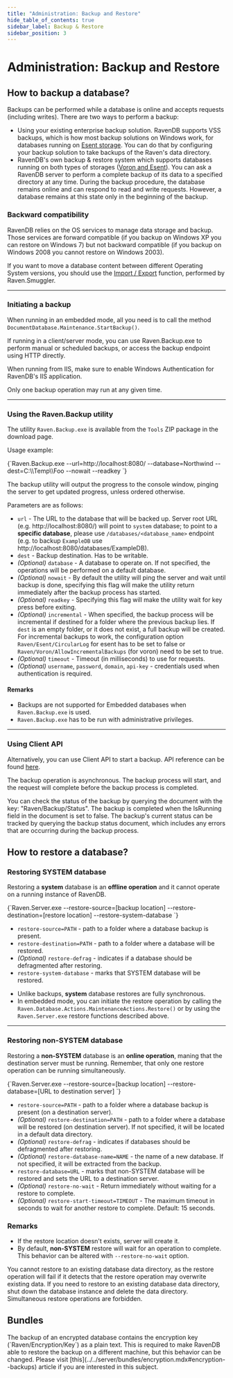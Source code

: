 ```yaml
---
title: "Administration: Backup and Restore"
hide_table_of_contents: true
sidebar_label: Backup & Restore
sidebar_position: 3
---
```



# Administration: Backup and Restore

## **How to backup a database?**

Backups can be performed while a database is online and accepts requests (including writes). There are two ways to perform a backup:

* Using your existing enterprise backup solution. RavenDB supports VSS backups, which is how most backup solutions on Windows work, for databases running on [Esent storage](../configuration/storage-engines.mdx). You can do that by configuring your backup solution to take backups of the Raven's data directory. 
* RavenDB's own backup & restore system which supports databases running on both types of storages ([Voron and Esent](../configuration/storage-engines.mdx)). You can ask a RavenDB server to perform a complete backup of its data to a specified directory at any time. During the backup procedure, the database remains online and can respond to read and write requests. However, a database remains at this state only in the beginning of the backup.

### Backward compatibility

RavenDB relies on the OS services to manage data storage and backup. Those services are forward compatible (if you backup on Windows XP you can restore on Windows 7) but not  backward compatible (if you backup on Windows 2008 you cannot restore on Windows 2003).

If you want to move a database content between different Operating System versions, you should use the [Import / Export](../../server/administration/exporting-and-importing-data.mdx) function, performed by Raven.Smuggler.

---

### Initiating a backup

When running in an embedded mode, all you need is to call the method `DocumentDatabase.Maintenance.StartBackup()`.

If running in a client/server mode, you can use Raven.Backup.exe to perform manual or scheduled backups, or access the backup endpoint using HTTP directly.

When running from IIS, make sure to enable Windows Authentication for RavenDB's IIS application.

Only one backup operation may run at any given time.

---

### Using the Raven.Backup utility

The utility `Raven.Backup.exe` is available from the `Tools` ZIP package in the download page.

Usage example:

<TabItem value="plain" label="plain">
<CodeBlock language="plain">
{`Raven.Backup.exe --url=http://localhost:8080/ --database=Northwind --dest=C:\\Temp\\Foo --nowait --readkey
`}
</CodeBlock>
</TabItem>

The backup utility will output the progress to the console window, pinging the server to get updated progress, unless ordered otherwise.

Parameters are as follows:

* `url` - The URL to the database that will be backed up. Server root URL (e.g. http://localhost:8080/) will point to `system` database; to point to a **specific database**, please use `/databases/<database_name>` endpoint (e.g. to backup `ExampleDB` use http://localhost:8080/databases/ExampleDB).     
* `dest` - Backup destination. Has to be writable.
* _(Optional)_ `database` - A database to operate on. If not specified, the operations will be performed on a default database.
* _(Optional)_ `nowait` - By default the utility will ping the server and wait until backup is done, specifying this flag will make the utility return immediately after the backup process has started.
* _(Optional)_ `readkey` - Specifying this flag will make the utility wait for key press before exiting.
* _(Optional)_ `incremental` - When specified, the backup process will be incremental if destined for a folder where the previous backup lies. If `dest` is an empty folder, or it does not exist, a full backup will be created. For incremental backups to work, the configuration option `Raven/Esent/CircularLog` for esent has to be set to false or `Raven/Voron/AllowIncrementalBackups` (for voron) need to be set to true.
* _(Optional)_ `timeout` - Timeout (in milliseconds) to use for requests.
* _(Optional)_ `username`, `password`, `domain`, `api-key` - credentials used when authentication is required.

#### Remarks

<Admonition type="info" title="Information" id="information" href="#information">

- Backups are not supported for Embedded databases when `Raven.Backup.exe` is used.
- `Raven.Backup.exe` has to be run with administrative privileges.

</Admonition>

---

### Using Client API

Alternatively, you can use Client API to start a backup. API reference can be found [here](../../client-api/commands/how-to/start-backup-restore-operations.mdx).

The backup operation is asynchronous. The backup process will start, and the request will complete before the backup process is completed.

You can check the status of the backup by querying the document with the key: "Raven/Backup/Status". The backup is completed when the IsRunning field in the document is set to false. The backup's current status can be tracked by querying the backup status document, which includes any errors that are occurring during the backup process.



## **How to restore a database?**

### Restoring SYSTEM database

Restoring a **system** database is an **offline operation** and it cannot operate on a running instance of RavenDB.

<TabItem value="plain" label="plain">
<CodeBlock language="plain">
{`Raven.Server.exe --restore-source=[backup location] --restore-destination=[restore location] --restore-system-database
`}
</CodeBlock>
</TabItem>

- `restore-source=PATH` - path to a folder where a database backup is present.
- `restore-destination=PATH` - path to a folder where a database will be restored.
- _(Optional)_ `restore-defrag` - indicates if a database should be defragmented after restoring.
- `restore-system-database` - marks that SYSTEM database will be restored.
 
<Admonition type="info" title="Information" id="information" href="#information">

- Unlike backups, **system** database restores are fully synchronous.
- In embedded mode, you can initiate the restore operation by calling  the `Raven.Database.Actions.MaintenanceActions.Restore()` or by using the `Raven.Server.exe` restore functions described above.

</Admonition>

---

### Restoring non-SYSTEM database

Restoring a **non-SYSTEM** database is an **online operation**, maning that the destination server must be running. Remember, that only one restore operation can be running simultaneously.

<TabItem value="plain" label="plain">
<CodeBlock language="plain">
{`Raven.Server.exe --restore-source=[backup location] --restore-database=[URL to destination server]
`}
</CodeBlock>
</TabItem>

- `restore-source=PATH` - path to a folder where a database backup is present (on a destination server).
- _(Optional)_ `restore-destination=PATH` - path to a folder where a database will be restored (on destination server). If not specified, it will be located in a default data directory.
- _(Optional)_ `restore-defrag` - indicates if databases should be defragmented after restoring.
- _(Optional)_ `restore-database-name=NAME` - the name of a new database. If not specified, it will be extracted from the backup.
- `restore-database=URL` - marks that non-SYSTEM database will be restored and sets the URL to a destination server.
- _(Optional)_ `restore-no-wait` - Return immediately without waiting for a restore to complete.
- _(Optional)_ `restore-start-timeout=TIMEOUT` - The maximum timeout in seconds to wait for another restore to complete. Default: 15 seconds.

### Remarks

<Admonition type="info" title="Information" id="information" href="#information">

- If the restore location doesn't exists, server will create it.
- By default, **non-SYSTEM** restore will wait for an operation to complete. This behavior can be altered with `--restore-no-wait` option.

</Admonition>

<Admonition type="warning" title="Warning" id="warning" href="#warning">
You cannot restore to an existing database data directory, as the restore operation will fail if it detects that the restore operation may overwrite existing data. If you need to restore to an existing database data directory, shut down the database instance and delete the data directory.
</Admonition>

<Admonition type="danger" title="">
Simultaneous restore operations are forbidden.
</Admonition>



## Bundles

<Admonition type="warning" title="Encryption & Backup" id="encryption-backup" href="#encryption-backup"> 
The backup of an encrypted database contains the encryption key (`Raven/Encryption/Key`) as a plain text. This is required to make RavenDB able to restore the backup on a different machine, but this behavior can be changed. Please visit [this](../../server/bundles/encryption.mdx#encryption--backups) article if you are interested in this subject.
</Admonition>

